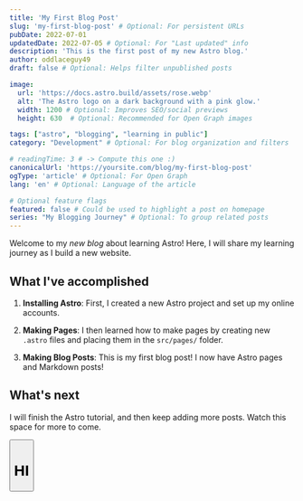 ```yaml
---
title: 'My First Blog Post'
slug: 'my-first-blog-post' # Optional: For persistent URLs
pubDate: 2022-07-01
updatedDate: 2022-07-05 # Optional: For "Last updated" info
description: 'This is the first post of my new Astro blog.'
author: oddlaceguy49
draft: false # Optional: Helps filter unpublished posts

image:
  url: 'https://docs.astro.build/assets/rose.webp'
  alt: 'The Astro logo on a dark background with a pink glow.'
  width: 1200 # Optional: Improves SEO/social previews
  height: 630  # Optional: Recommended for Open Graph images

tags: ["astro", "blogging", "learning in public"]
category: "Development" # Optional: For blog organization and filters

# readingTime: 3 # -> Compute this one :)
canonicalUrl: 'https://yoursite.com/blog/my-first-blog-post'
ogType: 'article' # Optional: For Open Graph
lang: 'en' # Optional: Language of the article

# Optional feature flags
featured: false # Could be used to highlight a post on homepage
series: "My Blogging Journey" # Optional: To group related posts
---
```


Welcome to my _new blog_ about learning Astro! Here, I will share my learning journey as I build a new website.

## What I've accomplished

1. **Installing Astro**: First, I created a new Astro project and set up my online accounts.

2. **Making Pages**: I then learned how to make pages by creating new `.astro` files and placing them in the `src/pages/` folder.

3. **Making Blog Posts**: This is my first blog post! I now have Astro pages and Markdown posts!

## What's next

I will finish the Astro tutorial, and then keep adding more posts. Watch this space for more to come.

<Button class="w-auto h-auto">
    <h1 class="m-0">HI</h1>
</Button>